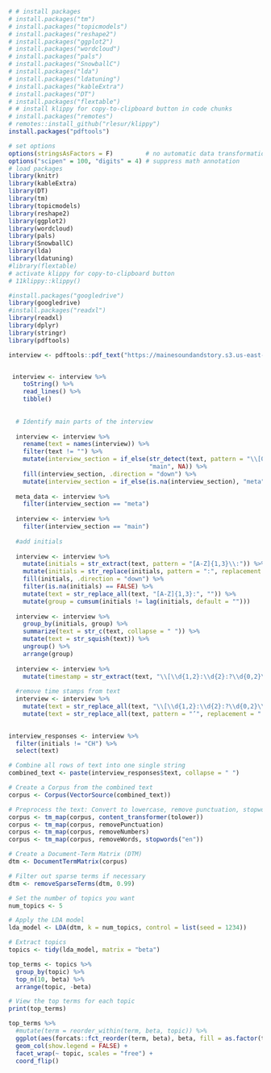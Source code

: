 ```r
# # install packages
# install.packages("tm")
# install.packages("topicmodels")
# install.packages("reshape2")
# install.packages("ggplot2")
# install.packages("wordcloud")
# install.packages("pals")
# install.packages("SnowballC")
# install.packages("lda")
# install.packages("ldatuning")
# install.packages("kableExtra")
# install.packages("DT")
# install.packages("flextable")
# # install klippy for copy-to-clipboard button in code chunks
# install.packages("remotes")
# remotes::install_github("rlesur/klippy")
install.packages("pdftools")

```

```r
# set options
options(stringsAsFactors = F)         # no automatic data transformation
options("scipen" = 100, "digits" = 4) # suppress math annotation
# load packages
library(knitr) 
library(kableExtra) 
library(DT)
library(tm)
library(topicmodels)
library(reshape2)
library(ggplot2)
library(wordcloud)
library(pals)
library(SnowballC)
library(lda)
library(ldatuning)
#library(flextable)
# activate klippy for copy-to-clipboard button
# 11klippy::klippy()
```

```r
#install.packages("googledrive")
library(googledrive)
#install.packages("readxl")
library(readxl)
library(dplyr)
library(stringr)
library(pdftools)

```

```r

interview <- pdftools::pdf_text("https://mainesoundandstory.s3.us-east-2.amazonaws.com/wp-content/uploads/2023/09/24154031/Kane_Josh_06.22.2023.pdf")


 interview <- interview %>% 
    toString() %>% 
    read_lines() %>% 
    tibble()
  
  
  # Identify main parts of the interview
  
  interview <- interview %>%
    rename(text = names(interview)) %>%
    filter(text != "") %>%
    mutate(interview_section = if_else(str_detect(text, pattern = "\\[0{1,2}:0{2}:?\\d{0,2}"),
                                       "main", NA)) %>%
    fill(interview_section, .direction = "down") %>%
    mutate(interview_section = if_else(is.na(interview_section), "meta", interview_section))
  
  meta_data <- interview %>%
    filter(interview_section == "meta")
  
  interview <- interview %>%
    filter(interview_section == "main")
  
  #add initials
  
  interview <- interview %>%
    mutate(initials = str_extract(text, pattern = "[A-Z]{1,3}\\:")) %>%
    mutate(initials = str_replace(initials, pattern = ":", replacement = "")) %>%
    fill(initials, .direction = "down") %>%
    filter(is.na(initials) == FALSE) %>%
    mutate(text = str_replace_all(text, "[A-Z]{1,3}:", "")) %>%
    mutate(group = cumsum(initials != lag(initials, default = "")))
  
  interview <- interview %>%
    group_by(initials, group) %>%
    summarize(text = str_c(text, collapse = " ")) %>%
    mutate(text = str_squish(text)) %>%
    ungroup() %>%
    arrange(group)
  
  interview <- interview %>%
    mutate(timestamp = str_extract(text, "\\[\\d{1,2}:\\d{2}:?\\d{0,2}\\.?\\d{0,2}?\\]"))
  
  #remove time stamps from text
  interview <- interview %>%
    mutate(text = str_replace_all(text, "\\[\\d{1,2}:\\d{2}:?\\d{0,2}\\.?\\d{0,2}?\\]", "")) %>%
    mutate(text = str_replace_all(text, pattern = "’", replacement = "'"))
  

interview_responses <- interview %>% 
  filter(initials != "CH") %>% 
  select(text)
```

```r
# Combine all rows of text into one single string
combined_text <- paste(interview_responses$text, collapse = " ")

# Create a Corpus from the combined text
corpus <- Corpus(VectorSource(combined_text))

# Preprocess the text: Convert to lowercase, remove punctuation, stopwords, and numbers
corpus <- tm_map(corpus, content_transformer(tolower))
corpus <- tm_map(corpus, removePunctuation)
corpus <- tm_map(corpus, removeNumbers)
corpus <- tm_map(corpus, removeWords, stopwords("en"))

# Create a Document-Term Matrix (DTM)
dtm <- DocumentTermMatrix(corpus)

# Filter out sparse terms if necessary
dtm <- removeSparseTerms(dtm, 0.99)
```

```r

# Set the number of topics you want
num_topics <- 5

# Apply the LDA model
lda_model <- LDA(dtm, k = num_topics, control = list(seed = 1234))

# Extract topics
topics <- tidy(lda_model, matrix = "beta")
```

```r
top_terms <- topics %>%
  group_by(topic) %>%
  top_n(10, beta) %>%
  arrange(topic, -beta)

# View the top terms for each topic
print(top_terms)
```

```r
top_terms %>%
  #mutate(term = reorder_within(term, beta, topic)) %>%
  ggplot(aes(forcats::fct_reorder(term, beta), beta, fill = as.factor(topic))) +
  geom_col(show.legend = FALSE) +
  facet_wrap(~ topic, scales = "free") +
  coord_flip() 
```


